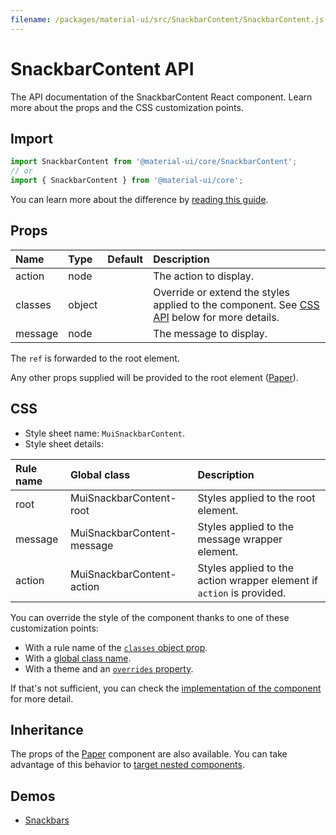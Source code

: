```yaml
---
filename: /packages/material-ui/src/SnackbarContent/SnackbarContent.js
---
```



<!--- This documentation is automatically generated, do not try to edit it. -->

# SnackbarContent API

<p className="description">The API documentation of the SnackbarContent React component. Learn more about the props and the CSS customization points.</p>

## Import

```js
import SnackbarContent from '@material-ui/core/SnackbarContent';
// or
import { SnackbarContent } from '@material-ui/core';
```

You can learn more about the difference by [reading this guide](/guides/minimizing-bundle-size/).



## Props

| Name | Type | Default | Description |
|:-----|:-----|:--------|:------------|
| <span className="prop-name">action</span> | <span className="prop-type">node</span> |  | The action to display. |
| <span className="prop-name">classes</span> | <span className="prop-type">object</span> |  | Override or extend the styles applied to the component. See [CSS API](#css) below for more details. |
| <span className="prop-name">message</span> | <span className="prop-type">node</span> |  | The message to display. |

The `ref` is forwarded to the root element.

Any other props supplied will be provided to the root element ([Paper](/api/paper/)).

## CSS

- Style sheet name: `MuiSnackbarContent`.
- Style sheet details:

| Rule name | Global class | Description |
|:-----|:-------------|:------------|
| <span className="prop-name">root</span> | <span className="prop-name">MuiSnackbarContent-root</span> | Styles applied to the root element.
| <span className="prop-name">message</span> | <span className="prop-name">MuiSnackbarContent-message</span> | Styles applied to the message wrapper element.
| <span className="prop-name">action</span> | <span className="prop-name">MuiSnackbarContent-action</span> | Styles applied to the action wrapper element if `action` is provided.

You can override the style of the component thanks to one of these customization points:

- With a rule name of the [`classes` object prop](/customization/components/#overriding-styles-with-classes).
- With a [global class name](/customization/components/#overriding-styles-with-global-class-names).
- With a theme and an [`overrides` property](/customization/globals/#css).

If that's not sufficient, you can check the [implementation of the component](https://github.com/mui-org/material-ui/blob/master/packages/material-ui/src/SnackbarContent/SnackbarContent.js) for more detail.

## Inheritance

The props of the [Paper](/api/paper/) component are also available.
You can take advantage of this behavior to [target nested components](/guides/api/#spread).

## Demos

- [Snackbars](/components/snackbars/)

